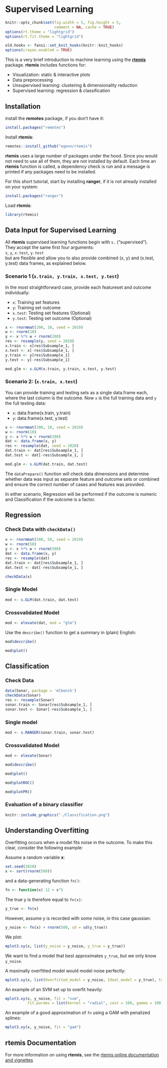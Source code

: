 # Supervised Learning {#supervised}

```r
knitr::opts_chunk$set(fig.width = 5, fig.height = 5,
                      comment = NA, cache = TRUE)
options(rt.theme = "lightgrid")
options(rt.fit.theme = "lightgrid")
```

```r
old.hooks <- fansi::set_knit_hooks(knitr::knit_hooks)
options(crayon.enabled = TRUE)
```

This is a very brief introduction to machine learning using the [**rtemis**](https://rtemis.lambdamd.org) package. **rtemis** includes functions for:

- Visualization: static & interactive plots
- Data preprocessing
- Unsupervised learning: clustering & dimensionality reduction
- Supervised learning: regression & classification

## Installation

install the **remotes** package, if you don't have it: 

```r
install.packages("remotes")
```

Install **rtemis**:

```r
remotes::install_github("egenn/rtemis")
```

**rtemis** uses a large number of packages under the hood. Since you would not need to use all of them, they are not installed by default. Each time an **rtemis** function is called, a dependency check is run and a message is printed if any packages need to be installed. 

For this short tutorial, start by installing **ranger**, if it is not already installed on your system:

```r
install.packages("ranger")
```

Load **rtemis**:

```r
library(rtemis)
```

## Data Input for Supervised Learning

All __rtemis__ supervised learning functions begin with `s.` ("supervised").  
They accept the same first four arguments:  
`x`, `y`, `x.test`, `y.test`  
but are flexible and allow you to also provide combined (x, y) and (x.test, y.test) data frames, as explained below.

### Scenario 1 (`x.train, y.train, x.test, y.test`)

In the most straightforward case, provide each featureset and outcome individually:  

* `x`: Training set features
* `y`: Training set outcome
* `x.test`: Testing set features (Optional)
* `y.test`: Testing set outcome (Optional)

```r
x <- rnormmat(200, 10, seed = 2019)
w <- rnorm(10)
y <- x %*% w + rnorm(200)
res <- resample(y, seed = 2020)
x.train <- x[res$Subsample_1, ]
x.test <- x[-res$Subsample_1, ]
y.train <- y[res$Subsample_1]
y.test <- y[-res$Subsample_1]
```

```r
mod.glm <- s.GLM(x.train, y.train, x.test, y.test)
```

### Scenario 2: (`x.train, x.test`)

You can provide training and testing sets as a single data.frame each, where the last column is the outcome. Now `x` is the full training data and `y` the full testing data:  

* `x`: data.frame(x.train, y.train)
* `y`: data.frame(x.test, y.test)

```r
x <- rnormmat(200, 10, seed = 2019)
w <- rnorm(10)
y <- x %*% w + rnorm(200)
dat <- data.frame(x, y)
res <- resample(dat, seed = 2020)
dat.train <- dat[res$Subsample_1, ]
dat.test <- dat[-res$Subsample_1, ]
```

```r
mod.glm <- s.GLM(dat.train, dat.test)
```

The `dataPrepare()` function will check data dimensions and determine whether data was input as separate feature and outcome sets or combined and ensure the correct number of cases and features was provided.  

In either scenario, Regression will be performed if the outcome is numeric and Classification if the outcome is a factor.

## Regression

### Check Data with `checkData()`

```r
x <- rnormmat(500, 50, seed = 2019)
w <- rnorm(50)
y <- x %*% w + rnorm(500)
dat <- data.frame(x, y)
res <- resample(dat)
dat.train <- dat[res$Subsample_1, ]
dat.test <- dat[-res$Subsample_1, ]
```

```r
checkData(x)
```

### Single Model

```r
mod <- s.GLM(dat.train, dat.test)
```

### Crossvalidated Model

```r
mod <- elevate(dat, mod = "glm")
```

Use the `describe()` function to get a summary in (plain) English:

```r
mod$describe()
```

```r
mod$plot()
```

## Classification

### Check Data

```r
data(Sonar, package = 'mlbench')
checkData(Sonar)
res <- resample(Sonar)
sonar.train <- Sonar[res$Subsample_1, ]
sonar.test <- Sonar[-res$Subsample_1, ]
```

### Single model

```r
mod <- s.RANGER(sonar.train, sonar.test)
```

### Crossvalidated Model

```r
mod <- elevate(Sonar)
```

```r
mod$describe()
```

```r
mod$plot()
```

```r
mod$plotROC()
```

```r
mod$plotPR()
```

### Evaluation of a binary classifier

```r
knitr::include_graphics("./Classification.png")
```

## Understanding Overfitting

Overfitting occurs when a model fits noise in the outcome. To make this clear, consider the following example:

Assume a random variable **x**:

```r
set.seed(2020)
x <- sort(rnorm(500))
```

and a data-generating function `fn()`:

```r
fn <- function(x) 12 + x^5
```

The true y is therefore equal to `fn(x)`:

```r
y_true <- fn(x)
```

However, assume y is recorded with some noise, in this case gaussian:

```r
y_noise <- fn(x) + rnorm(500, sd = sd(y_true))
```

We plot:

```r
mplot3.xy(x, list(y_noise = y_noise, y_true = y_true))
```

We want to find a model that best approximates `y_true`, but we only know `y_noise`.  

A maximally overfitted model would model noise perfectly:

```r
mplot3.xy(x, list(Overfitted_model = y_noise, Ideal_model = y_true), type = "l")
```

An example of an SVM set up to overfit heavily:

```r
mplot3.xy(x, y_noise, fit = "svm",
          fit.params = list(kernel = "radial", cost = 100, gamma = 100))
```

An example of a good approximation of `fn` using a GAM with penalized splines:

```r
mplot3.xy(x, y_noise, fit = "gam")
```

## **rtemis** Documentation

For more information on using **rtemis**, see the [rtemis online documentation and vignettes](https://rtemis.lambdamd.prg)
